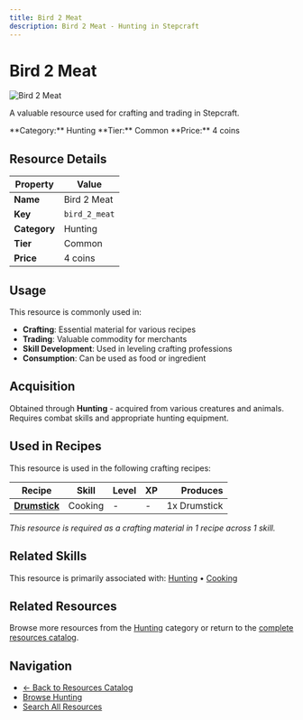 ```yaml
---
title: Bird 2 Meat
description: Bird 2 Meat - Hunting in Stepcraft
---
```


# Bird 2 Meat

<div className="flex items-start gap-6 mb-8">
  <div className="flex-shrink-0">
    <img src="/assets/resources/hunting/bird_2_meat.png" alt="Bird 2 Meat" className="w-24 h-24 border rounded-lg" />
  </div>
  <div className="flex-1">
    <div className="space-y-2">
      <p className="text-lg text-muted-foreground">A valuable resource used for crafting and trading in Stepcraft.</p>
      <div className="flex flex-wrap gap-4 text-sm">
        <span className="px-2 py-1 bg-blue-100 dark:bg-blue-900 rounded-md">
          **Category:** Hunting
        </span>
        <span className="px-2 py-1 bg-gray-100 dark:bg-gray-900 rounded-md">
          **Tier:** Common
        </span>
        <span className="px-2 py-1 bg-green-100 dark:bg-green-900 rounded-md">
          **Price:** 4 coins
        </span>
      </div>
    </div>
  </div>
</div>

## Resource Details

| Property | Value |
|----------|-------|
| **Name** | Bird 2 Meat |
| **Key** | `bird_2_meat` |
| **Category** | Hunting |
| **Tier** | Common |
| **Price** | 4 coins |


## Usage

This resource is commonly used in:

- **Crafting**: Essential material for various recipes
- **Trading**: Valuable commodity for merchants
- **Skill Development**: Used in leveling crafting professions
- **Consumption**: Can be used as food or ingredient



## Acquisition

Obtained through **Hunting** - acquired from various creatures and animals. Requires combat skills and appropriate hunting equipment.


## Used in Recipes

This resource is used in the following crafting recipes:

| Recipe | Skill | Level | XP | Produces |
|--------|-------|-------|----|---------:|
| **[Drumstick](/docs/resources/individual/drumstick)** | Cooking | - | - | 1x Drumstick |

*This resource is required as a crafting material in 1 recipe across 1 skill.*


## Related Skills

This resource is primarily associated with: [Hunting](/docs/skills/individual/hunting) • [Cooking](/docs/skills/individual/cooking)

## Related Resources

Browse more resources from the [Hunting](/docs/resources#hunting) category or return to the [complete resources catalog](/docs/resources).

## Navigation

- [← Back to Resources Catalog](/docs/resources)
- [Browse Hunting](/docs/resources#hunting)
- [Search All Resources](/search)
